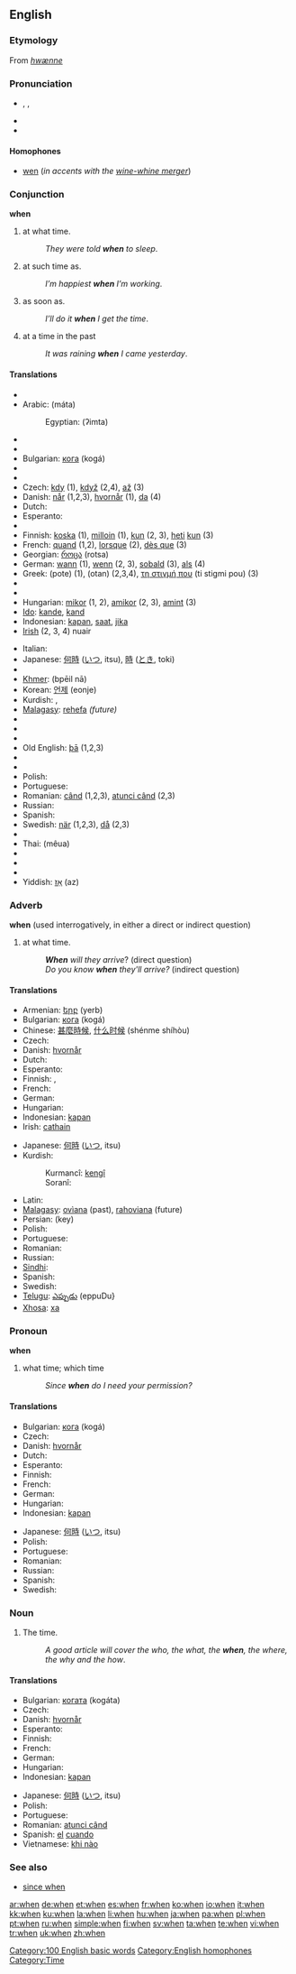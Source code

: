 {{wikipedia}}
==English==

{{rank|will|no|them|50|when|if|there|more}}

===Etymology===
From {{OE.}} ''[[hwænne]]''

===Pronunciation===
* {{enPR|hwĕn}}, {{IPA|/wʰɛn/}}, {{SAMPA|/wEn/}}
* {{audio|en-us-when.ogg|Audio (US)}}
* {{rhymes|-ɛn}}

====Homophones====
* [[wen]] (''in accents with the [[wine-whine merger]]'')

===Conjunction===
'''when'''

# at what time.
#: ''They were told '''when''' to sleep''.
# at such time as.
#: ''I’m happiest '''when''' I’m working''.
# as soon as.
#: ''I’ll do it '''when''' I get the time''.
# at a time in the past
#: ''It was raining '''when''' I came yesterday''.

====Translations====
{{trans-top}}
* {{trreq|Albanian}}
* Arabic: {{Arab|[[متى]]}} (máta)
*: Egyptian: {{Arab|[[إمتى]]}} (ʔimta)
* {{trreq|Armenian}}
* {{trreq|Basque}}
* Bulgarian: [[кога]] (kogá)
* {{trreq|Chinese}}
* {{trreq|Croatian}}
* Czech: [[kdy]] (1), [[když]] (2,4), [[až]] (3)
* Danish: [[når]] (1,2,3), [[hvornår]] (1), [[da#Danish|da]] (4)
* Dutch: {{t+|nl|wanneer}}
* Esperanto: {{t-|eo|kiam|xs=Esperanto}}
* {{trreq|Estonian}}
* Finnish: [[koska]] (1), [[milloin]] (1), [[kun]] (2, 3), [[heti]] [[kun]] (3)
* French: [[quand]] (1,2), [[lorsque]] (2), [[dès que]] (3)
* Georgian: [[როცა]] (rotsa)
* German: [[wann]] (1), [[wenn]] (2, 3), [[sobald]] (3), [[als]] (4)
* Greek: {{t|el|πότε|sc=Grek}} (pote) (1), {{t|el|όταν|sc=Grek}} (otan) (2,3,4), [[τη στιγμή που]] (ti stigmi pou) (3)
* {{trreq|Hebrew}}
* {{trreq|Hindi}}
* Hungarian: [[mikor]] (1, 2), [[amikor]] (2, 3), [[amint]] (3)
* [[Ido]]: [[kande]], [[kand]]
* Indonesian: [[kapan]], [[saat]], [[jika]]
* [[Irish]] (2, 3, 4) nuair
{{trans-mid}}
* Italian: {{t+|it|quando}}
* Japanese: [[何時]] ([[いつ]], itsu), [[時]] ([[とき]], toki)
* {{trreq|Kannada}}
* [[Khmer]]: {{KMchar|[[ពេលណា]]}} (bpēil nā)
* Korean: [[언제]] (eonje)
* Kurdish: {{t|ku|kengî}}, {{KUchar|[[که‌ی]]}}
* [[Malagasy]]: [[rehefa]] ''(future)''
* {{trreq|Maltese}}
* {{trreq|Maori}}
* {{trreq|Nepali}}
* Old English: [[þa|þā]] (1,2,3)
* {{trreq|Oriya}}
* {{trreq|Persian}}
* Polish: {{t+|pl|kiedy}}
* Portuguese: {{t+|pt|quando}}
* Romanian: [[când]] (1,2,3), [[atunci când]] (2,3)
* Russian: {{t+|ru|когда|tr=kogdá|sc=Cyrl}}
* Spanish: {{t+|es|cuando}}
* Swedish: [[när]] (1,2,3), [[då]] (2,3)
* {{trreq|Tamil}}
* Thai: {{Thai|[[เมื่อ]]}} (mêua)
* {{trreq|Urdu}}
* {{trreq|Vietnamese}}
* {{trreq|Welsh}}
* Yiddish: [[אַז]] (az)
{{trans-bottom}}

===Adverb===
'''when'''
(used interrogatively, in either a direct or indirect question)

# at what time.
#: '''''When''' will they arrive''? (direct question)
#: ''Do you know '''when''' they'll arrive?'' (indirect question)

====Translations====
{{trans-top|at what time}}
* Armenian: [[երբ]] (yerb)
* Bulgarian: [[кога]] (kogá)
* Chinese: [[甚麼時候]], [[什么时候]] (shénme shíhòu)
* Czech: {{t+|cs|kdy}}
* Danish: [[hvornår]]
* Dutch: {{t+|nl|wanneer}}
* Esperanto: {{t-|eo|kiam|xs=Esperanto}}
* Finnish: {{t+|fi|koska}}, {{t+|fi|milloin}}
* French: {{t+|fr|quand}}
* German: {{t+|de|wann}}
* Hungarian: {{t+|hu|mikor}}
* Indonesian: [[kapan]]
* Irish: [[cathain]]
{{trans-mid}}
* Japanese: [[何時]] ([[いつ]], itsu)
* Kurdish:
*: Kurmancî: [[kengî]]
*: Soranî: {{KUchar|[[که‌ی]]}}
* Latin: {{t+|la|quando}}
* [[Malagasy]]: [[ovìana]] (past), [[:mg:rahoviana|rahoviana]] (future)
* Persian: {{fa-Arab|[[کی]]}} (key)
* Polish: {{t+|pl|kiedy}}
* Portuguese: {{t+|pt|quando}}
* Romanian: {{t-|ro|când}}
* Russian: {{t+|ru|когда|tr=kogdá|sc=Cyrl}}
* [[Sindhi]]: {{SDchar|[[ڪڏهن]]}}
* Spanish: {{t+|es|cuando}}
* Swedish: {{t+|sv|när}}
* [[Telugu]]: [[ఎప్పుడు]] (eppuDu}
* [[Xhosa]]: [[xa]]
{{trans-bottom}}

===Pronoun===
'''when'''

# {{context|interrogative}} what time; which time
#: ''Since '''when''' do I need your permission?''

====Translations====
{{trans-top}}
* Bulgarian: [[кога]] (kogá)
* Czech: {{t+|cs|kdy}}
* Danish: [[hvornår]]
* Dutch: {{t+|nl|wanneer}}
* Esperanto: {{t-|eo|kiam|xs=Esperanto}}
* Finnish: {{t+|fi|milloin}}
* French: {{t+|fr|quand}}
* German: {{t+|de|wann}}
* Hungarian: {{t+|hu|mikor}}
* Indonesian: [[kapan]]
{{trans-mid}}
* Japanese: [[何時]] ([[いつ]], itsu)
* Polish: {{t+|pl|kiedy}}
* Portuguese: {{t+|pt|quando}}
* Romanian: {{t-|ro|când}}
* Russian: {{t+|ru|когда|tr=kogdá|sc=Cyrl}}
* Spanish: {{t+|es|cuando}}
* Swedish: {{t+|sv|när}}
{{trans-bottom}}

===Noun===
{{en-noun|-}}

# The time.
#: ''A good article will cover the who, the what, the '''when''', the where, the why and the how''.

====Translations====
{{trans-top}}
* Bulgarian: [[когата]] (kogáta)
* Czech: {{t+|cs|kdy}}
* Danish: [[hvornår]]
* Esperanto: {{t-|eo|kiam|xs=Esperanto}}
* Finnish: {{t+|fi|milloin}}
* French: {{t+|fr|quand|m}}
* German: {{t-|de|Wann|n}}
* Hungarian: {{t+|hu|mikor}}
* Indonesian: [[kapan]]
{{trans-mid}}
* Japanese: [[何時]] ([[いつ]], itsu)
* Polish: {{t+|pl|kiedy}}
* Portuguese: {{t+|pt|quando}}
* Romanian: [[atunci când]]
* Spanish: [[el]] [[cuando]]
* Vietnamese: [[khi nào]]
{{trans-bottom}}

===See also===
*[[since when]]

[[Category:100 English basic words]]
[[Category:English homophones]]
[[Category:Time]]

[[ar:when]]
[[de:when]]
[[et:when]]
[[es:when]]
[[fr:when]]
[[ko:when]]
[[io:when]]
[[it:when]]
[[kk:when]]
[[ku:when]]
[[la:when]]
[[li:when]]
[[hu:when]]
[[ja:when]]
[[pa:when]]
[[pl:when]]
[[pt:when]]
[[ru:when]]
[[simple:when]]
[[fi:when]]
[[sv:when]]
[[ta:when]]
[[te:when]]
[[vi:when]]
[[tr:when]]
[[uk:when]]
[[zh:when]]